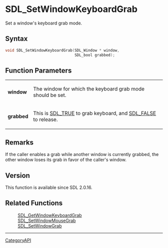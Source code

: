 = SDL_SetWindowKeyboardGrab =

Set a window's keyboard grab mode.

== Syntax ==

<syntaxhighlight lang='c'>
void SDL_SetWindowKeyboardGrab(SDL_Window * window,
                               SDL_bool grabbed);
</syntaxhighlight>

== Function Parameters ==

{|
|'''window'''
|The window for which the keyboard grab mode should be set.
|-
|'''grabbed'''
|This is [[SDL_TRUE]] to grab keyboard, and [[SDL_FALSE]] to release.
|}

== Remarks ==

If the caller enables a grab while another window is currently grabbed, the
other window loses its grab in favor of the caller's window.

== Version ==

This function is available since SDL 2.0.16.

== Related Functions ==

:[[SDL_GetWindowKeyboardGrab]]
:[[SDL_SetWindowMouseGrab]]
:[[SDL_SetWindowGrab]]

----
[[CategoryAPI]]


